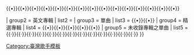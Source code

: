 {{Navbox musical artist
| name  = 辛曉琪
| title = [[辛曉琪]]
| background =  solo_singer
| group1 = 國語專輯
| list1 = {{nowrap|[[寂寞的冬]]''（1986）''}}{{•}}{{nowrap|[[在你背影守候]]''（1989）''}}{{•}}{{nowrap|[[一夜之間]]''（1991）''}}{{•}}{{nowrap|[[花時間]]''（1992）''}}{{•}}{{nowrap|[[領悟]]''（1994）''}}{{•}}{{nowrap|[[味道 (專輯)|味道]]''（1994）''}}{{•}}{{nowrap|[[遺忘 (專輯)|遺忘]]''（1995）''}}{{•}}{{nowrap|[[愛上他，不只是我的錯]]''（1996）''}}{{•}}{{nowrap|[[女人何苦為難女人 (專輯)|女人何苦為難女人]]''（1997）''}}{{•}}{{nowrap|[[每個女人]]''（1998）''}}{{•}}{{nowrap|[[怎麼？]]''（1999）''}}{{•}}{{nowrap|[[談情看愛]]''（2000）''}}{{•}}{{nowrap|[[永遠 (辛曉琪專輯)|永遠]]''（2001）''}}{{•}}{{nowrap|[[戀人啊 (專輯)|戀人啊！]]''（2002）''}}{{•}}{{nowrap|[[愛的回答]]''（2007）''}}{{•}}{{nowrap|[[遇見快樂]]''（2012）''}}{{•}}{{nowrap|[[明白]]''（2016）''}}

| group2 = 英文專輯
| list2 = {{nowrap|[[Winter Light]]''（1995）''}}
| group3 = 單曲
| list3 = {{nowrap|[[Love Runs Deep]]''（1995）''}}{{•}}{{nowrap|[[承諾 (辛曉琪單曲)|承諾]]''（2006）''}}{{•}}{{nowrap|[[悠遊自在]]''（2012）''}}
| group4 = 精選專輯
| list4 = {{nowrap|[[歷年精選 (辛曉琪)|歷年精選]]''（1994）''}}{{•}}{{nowrap|[[滾石珍藏版金碟系列：辛曉琪]]''（1997）''}}{{•}}{{nowrap|[[守候 (辛曉琪精選輯)|守候]]''（1999）''}}{{•}}{{nowrap|[[失物招領：辛曉琪精選|失物招領]]''（2002）''}}{{•}}{{nowrap|[[滾石香港黃金十年：辛曉琪精選]]''（2003）''}}{{•}}{{nowrap|[[我也會愛上別人的|我也會愛上別人的 (新歌+精選)]]''（2004）''}}
| group5 = 未收錄專輯之單曲
| list5 = {{nowrap|《一樣的月光》（《光榮歲月-10年金馬獎最佳電影主題曲》）''（1993）''}}{{·}}{{nowrap|《人生如此（國）》（《青蛇電影原聲大碟》）''（1993）''}}{{·}}{{nowrap|《人生如此（粵）》''（1993）''}}{{·}}{{nowrap|《莫呼洛迦（國）》（《青蛇電影原聲大碟》）''（1993）''}}{{·}}{{nowrap|《莫呼洛迦（粵）》（《青蛇電影原聲大碟》）''（1993）''}}{{·}}{{nowrap|《傲（粵）》（《滾石九大天王好戲好歌唱不停》）''（1993）''}}{{·}}{{nowrap|《不見別的心》（《醉拳Ⅱ電影原聲大碟》）''（1994）''}}{{·}}{{nowrap|《雨霖鈴》（《新滾石九大天王之年度大選》）''（1994）''}}{{·}}{{nowrap|《傲（國）》（《新滾石九大天王之情歌大全》）''（1995）''}}{{·}}{{nowrap|《暝那會這呢長》（《春天的花蕊》）''（1995）''}}{{·}}{{nowrap|《離春天多麼遠》（《我和春天有個約會電視原聲大碟》）''（1996）''}}{{·}}{{nowrap|《滾滾流水兩岸拍》（《風中奇緣電影原聲帶（國際中文版）》）''（1996）''}}{{·}}{{nowrap|《野蠻人2》（《風中奇緣電影原聲帶（國際中文版）》）''（1996）''}}{{·}}{{nowrap|《結果》（《另一些情牽女人心》）''（1997）''}}
}}
<noinclude>
[[Category:臺灣歌手模板]]
</noinclude>